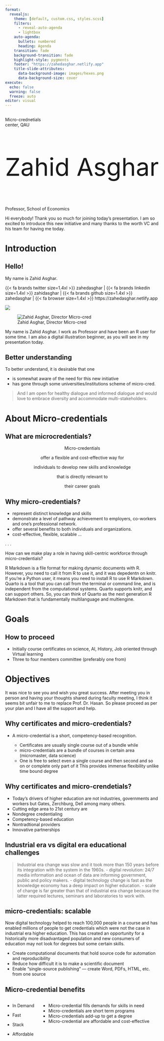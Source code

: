 ```yaml
---
format:
  revealjs: 
    theme: [default, custom.css, styles.scss]
    filters:
      - reveal-auto-agenda
      - lightbox
    auto-agenda:
      bullets: numbered
      heading: Agenda
    transition: fade
    background-transition: fade
    highlight-style: pygments
    footer: "https://zahedasghar.netlify.app"
    title-slide-attributes:
      data-background-image: images/hexes.png
      data-background-size: cover
execute:
  echo: false
  warning: false
  freeze: auto
editor: visual
---
```


##  {.title}

::: r-fit-text
[Micro-crednetials]{.flow} <br> center, QAU
:::

::: {style="font-size: 80px"}
Zahid Asghar
:::

Professor, School of Economics

::: notes
Hi everybody! Thank you so much for joining today's presentation. I am so excited to introduce this new initiative and many thanks to the worth VC and his team for having me today.
:::

# Introduction {.r-stretch}

## Hello!

My name is Zahid Asghar.

{{< fa brands twitter size=1.4xl >}} zahedasghar \| {{< fa brands linkedin size=1.4xl >}} zahidasghar \| {{< fa brands github size=1.4xl >}} zahedasghar \| {{< fa browser size=1.4xl >}} https://zahedasghar.netlify.app

::: {layout-ncol="2"}
![](images/microcredential.png)

![Zahid Asghar, Director Micro-cred](images/423_zahid.jpg)
:::

::: notes
My name is Zahid Asghar. I work as Professor and have been an R user for some time. I am also a digital illustration beginner, as you will see in my presentation today.
:::

## Better understanding

To better understand, it is desirable that one

-   is somewhat aware of the need for this new initiative
-   has gone through some universities/institutions scheme of micro-cred.

> And I am open for healthy dialogue and informed dialogue and would love to embrace diversity and accommodate multi-stakeholders.

# About [Micro-credentials]{.flow} {.r-stretch}

## What are microcredentials? {auto-animate="true"}

<center>

Micro-credentials

::: {.fragment .grow .semi-fade-out}
offer a flexible and cost-effective way for
:::

::: {.fragment .grow .semi-fade-out}
individuals to develop new skills and knowledge
:::

::: {.fragment .grow .semi-fade-out}
that is directly relevant to
:::

::: {.fragment .grow .semi-fade-out}
their career goals
:::

</center>

## Why micro-credentials?

::: incremental
-   represent distinct knowledge and skills
-   demonstrate a level of pathway achievement to employers, co-workers and one's professional network.
-   offer several benefits to both individuals and organizations.
-   cost-effective, flexible, scalable ...
:::

. . .

How can we make play a role in having skill-centric workforce through micro-credentials?

::: notes
R Markdown is a file format for making dynamic documents with R. However, you need to call it from R to use it, and it was depedentn on knitr. If you're a Python user, it means you need to install R to use R Markdown. Quarto is a tool that you can call from the terminal or command line, and is independent from the computational systems. Quarto supports knitr, and can support others. So, you can think of Quarto as the next generation R Markdown that is fundamentally multilanguage and multiengine.
:::

# Goals {.r-stretch}

## How to proceed

-   Initially course certificates on science, AI, History, Job oriented through Virtual learning
-   Three to four members committee (preferably one from)

# Objectives {.r-stretch}

::: callout-note
It was nice to see you and wish you great success. After meeting you in person and having your thoughts shared during faculty meeting, I think it seems bit unfair to me to replace Prof. Dr. Hasan. So please proceed as per your plan and I have all the support and help.
:::

## Why certificates and micro-credentials? {background-color="#0298ed"}

-   A micro-credential is a short, competency-based recognition.

    -   Certificates are usually single course out of a bundle while
    -   micro-credentials are a bundle of courses in certain area (micromaster, data science)
    -   One is free to select even a single course and then second and so on or complete only part of it This provides immense flexibility unlike time bound degree

## Why certificates and micro-crendetials? {background-color="#0298ed"}

-   Today's drivers of higher education are not industries, governments and workers but Gates, Zerchburg, Dell among many others.
-   Cutting edge area to 21st century are
-   Nondegree credentialing
-   Competency-based education
-   Nontradtional providers
-   Innovative partnerships

## Industrial era vs digital era educational challenges {background-color="#0298ed"}

> Industrial era change was slow and it took more than 150 years before its integration with the system in the 1960s. - digital revolution: 24/7 media information and ocean of data are informing government, public and policy makers. - digital technology change is fast as the knowledge economy has a deep impact on higher education. - scale of change is far greater than that of industrial era change because the latter required lectures, seminars and laboratories to work with.

## micro-credentials: scalable {background-color="#0298ed"}

Now digital technology helped to reach 100,000 people in a course and has enabled millions of people to get credentials which were not the case in industrial era higher education. This has created an opportunity for a historically more disadvantaged population and new consumers of education may not look for degrees but some certain skills.

::: incremental
-   Create computational documents that hold source code for automation and reproducibility
-   Reduce how difficult it is to make a scientific document
-   Enable "single-source publishing" --- create Word, PDFs, HTML, etc. from one source
:::

## Micro-credential benefits

::: columns
::: {.column width="20%"}
-   In Demand

-   Fast

-   Stack

-   Affordable
:::

::: {.column width="80%"}
-   Micro-credential fills demands for skills in need
-   Micro-credentials are short term programs
-   Micro-credentials add-up to get a degree
-   Micro-credential are affordable and cost-effective
:::
:::
